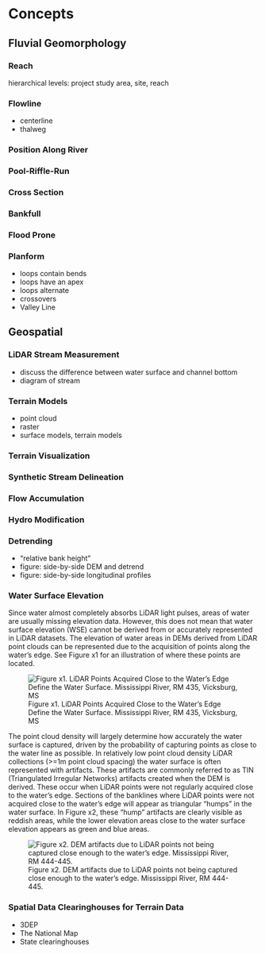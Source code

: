 # Concepts


## Fluvial Geomorphology

### Reach
hierarchical levels: project study area, site, reach

### Flowline
* centerline
* thalweg

### Position Along River

### Pool-Riffle-Run

### Cross Section

### Bankfull

### Flood Prone

### Planform
* loops contain bends
* loops have an apex
* loops alternate
* crossovers
* Valley Line



## Geospatial

### LiDAR Stream Measurement
* discuss the difference between water surface and channel bottom
* diagram of stream

### Terrain Models
* point cloud
* raster
* surface models, terrain models

### Terrain Visualization

### Synthetic Stream Delineation

### Flow Accumulation 

### Hydro Modification

### Detrending





* "relative bank height"
* figure: side-by-side DEM and detrend
* figure: side-by-side longitudinal profiles

### Water Surface Elevation
Since water almost completely absorbs LiDAR light pulses, areas of water are usually missing elevation data. However, this does not mean that water surface elevation (WSE) cannot be derived from or accurately represented in LiDAR datasets. The elevation of water areas in DEMs derived from LiDAR point clouds can be represented due to the acquisition of points along the water's edge. See Figure x1 for an illustration of where these points are located.

![Figure x1. LiDAR Points Acquired Close to the Water's Edge Define the Water Surface. Mississippi River, RM 435, Vicksburg, MS ](./docs/figures/water_edge_lidar_points.png)

The point cloud density will largely determine how accurately the water surface is captured, driven by the probability of capturing points as close to the water line as possible. In relatively low point cloud density LiDAR collections (>=1m point cloud spacing) the water surface is often represented with artifacts. These artifacts are commonly referred to as TIN (Triangulated Irregular Networks) artifacts created when the DEM is derived. These occur when LiDAR points were not regularly acquired close to the water's edge. Sections of the banklines where LiDAR points were not acquired close to the water's edge will appear as triangular "humps" in the water surface. In Figure x2, these "hump" artifacts are clearly visible as reddish areas, while the lower elevation areas close to the water surface elevation appears as green and blue areas. 

![Figure x2. DEM artifacts due to LiDAR points not being captured close enough to the water's edge. Mississippi River, RM 444-445.](./docs/figures/R1_Detail.png)

### Spatial Data Clearinghouses for Terrain Data
* 3DEP
* The National Map
* State clearinghouses

